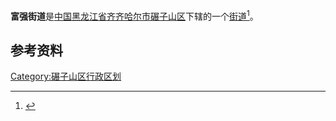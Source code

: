 {{中国乡级行政区
|景观照片文件名 = 
|景观照片描述 = 
|汉语拼音 = 
|其他语言 = 
|其他语言名称 = 
|旧称 = 
|地名出处 = 
|位置图文件名 = 
|位置图描述 = 
|自定义图片= 
|建置时间 = 
|政府驻地 = 
|毗邻 = 
|总面积 = 
|总人口 = 
|总人口年份 = 
|户籍人口 = 
|户籍人口年份 = 
|常住人口 = 
|常住人口年份 = 
|人口密度 = 
|GDP = 
|GDP年份 = 
|邮政编码 = 161000
|电话区号 = 452
|官方网站 = 
|网站名称 = 
|23/02/07/002/000}}

'''富强街道'''是[[中国|中国]][[黑龙江省|黑龙江省]][[齐齐哈尔市|齐齐哈尔市]][[碾子山区|碾子山区]]下辖的一个[[街道|街道]]<ref>{{Cite web |url=http://www.chinaquhua.cn/heilongjiang/ |title=富强街道 |access-date=2011-10-29 |archive-date=2011-08-22 |archive-url=https://web.archive.org/web/20110822123644/http://www.chinaquhua.cn/heilongjiang/ |dead-url=yes }}</ref>。

==参考资料==
{{reflist}}

{{齐齐哈尔市碾子山区行政区划}}

[[Category:碾子山区行政区划|Category:碾子山区行政区划]]